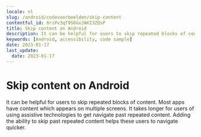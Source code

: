 ```yaml
---
locale: nl
slug: /android/codevoorbeelden/skip-content
contentful_id: 6rzPv3qT9S6GxJAKI3ZQsP
title: Skip content on Android
description: It can be helpful for users to skip repeated blocks of content.
keywords: [Android, accessibility, code sample]
date: 2023-01-17
last_update:
  date: 2023-01-17
---
```


# Skip content on Android

It can be helpful for users to skip repeated blocks of content. Most apps have content which appears on multiple screens. It takes longer for users of using assistive technologies to get navigate past repeated content. Adding the ability to skip past repeated content helps these users to navigate quicker.

<CodeSample id="screen-skip" locale="nl" platform="android"/>
